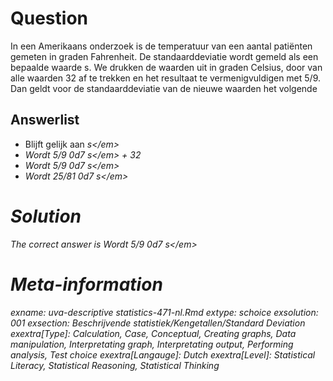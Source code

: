 Question
========

In een Amerikaans onderzoek is de temperatuur van een aantal patiënten gemeten in graden Fahrenheit. De standaarddeviatie wordt gemeld als een bepaalde waarde s. We drukken de waarden uit in graden Celsius, door van alle waarden 32 af te trekken en het resultaat te vermenigvuldigen met 5/9. Dan geldt voor de standaarddeviatie van de nieuwe waarden het volgende 

Answerlist
----------
* Blijft gelijk aan <em>s<\/em>
* Wordt 5\/9 \u00d7 <em>s<\/em> + 32
* Wordt 5\/9 \u00d7 <em>s<\/em>
* Wordt 25\/81 \u00d7 <em>s<\/em>

Solution
========

The correct answer is  Wordt 5\/9 \u00d7 <em>s<\/em> 

Meta-information
================
exname: uva-descriptive statistics-471-nl.Rmd 
extype: schoice 
exsolution: 001 
exsection: Beschrijvende statistiek/Kengetallen/Standard Deviation
exextra[Type]: Calculation, Case, Conceptual, Creating graphs, Data manipulation, Interpretating graph, Interpretating output, Performing analysis, Test choice 
exextra[Langauge]: Dutch 
exextra[Level]: Statistical Literacy, Statistical Reasoning, Statistical Thinking 
